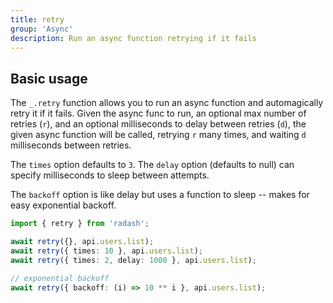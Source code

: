 ```yaml
---
title: retry
group: 'Async'
description: Run an async function retrying if it fails
---
```


## Basic usage

The `_.retry` function allows you to run an async function and automagically retry it if it fails. Given the async func to run, an optional max number of retries (`r`), and an optional milliseconds to delay between retries (`d`), the given async function will be called, retrying `r` many times, and waiting `d` milliseconds between retries.

The `times` option defaults to `3`. The `delay` option (defaults to null) can specify milliseconds to sleep between attempts.

The `backoff` option is like delay but uses a function to sleep -- makes for easy exponential backoff.

```ts
import { retry } from 'radash';

await retry({}, api.users.list);
await retry({ times: 10 }, api.users.list);
await retry({ times: 2, delay: 1000 }, api.users.list);

// exponential backoff
await retry({ backoff: (i) => 10 ** i }, api.users.list);
```
